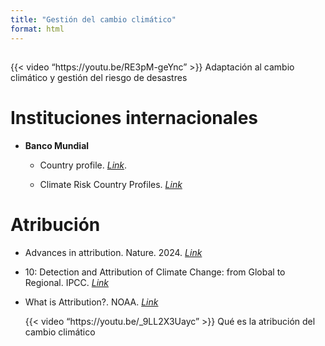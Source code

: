 ```yaml
---
title: "Gestión del cambio climático"
format: html
---
```


## 

{{< video "https://youtu.be/RE3pM-geYnc" >}} Adaptación al cambio climático y gestión del riesgo de desastres

# Instituciones internacionales

-   **Banco Mundial**

    -   Country profile. [*Link*](https://climateknowledgeportal.worldbank.org/country/colombia).

    -   Climate Risk Country Profiles. [*Link*](https://climateknowledgeportal.worldbank.org/country-profiles)

# Atribución

-   Advances in attribution. Nature. 2024. [*Link*](https://www.nature.com/articles/s41558-024-02189-7)

-   10: Detection and Attribution of Climate Change: from Global to Regional. IPCC. [*Link*](https://www.ipcc.ch/report/ar5/wg1/detection-and-attribution-of-climate-change-from-global-to-regional/)

-   What is Attribution?. NOAA. [*Link*](https://psl.noaa.gov/csi/whatis/)

    {{< video "https://youtu.be/_9LL2X3Uayc" >}} Qué es la atribución del cambio climático